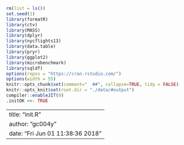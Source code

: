 
```r
rm(list = ls())
set.seed(1)
library(formatR)
library(ctv)
library(MASS)
library(dplyr)
library(nycflights13)
library(data.table)
library(pryr)
library(ggplot2)
library(microbenchmark)
library(sqldf)
options(repos = "https://cran.rstudio.com/")
options(width = 55)
knitr::opts_chunk$set(comment="  ##", collapse=TRUE, tidy = FALSE)
knitr::opts_knit$set(root.dir = "./data/#output")
compiler::enableJIT(0)
.initOK <<- TRUE 
```


---
title: "init.R"
author: "gc004y"
date: "Fri Jun 01 11:38:36 2018"
---
